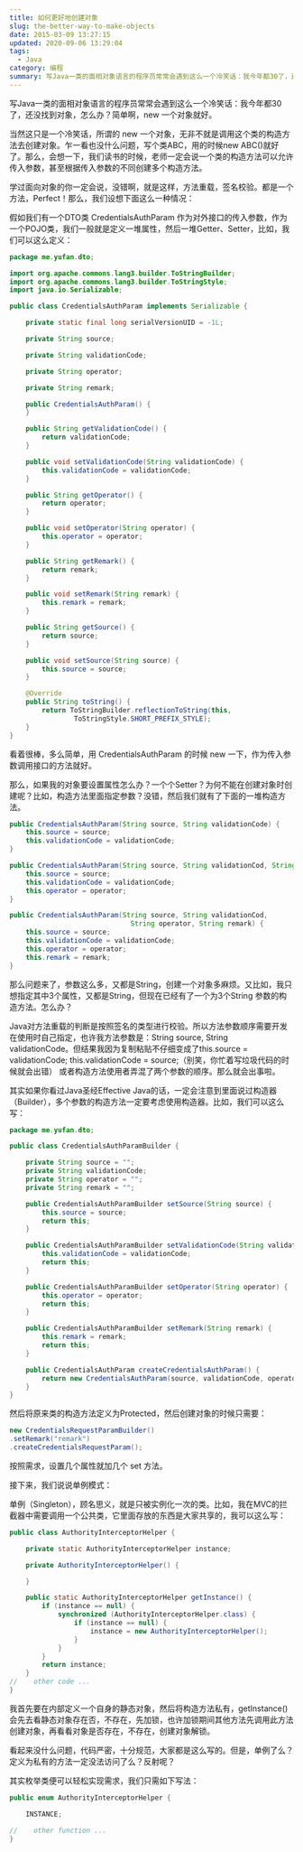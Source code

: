 ```yaml
---
title: 如何更好地创建对象
slug: the-better-way-to-make-objects
date: 2015-03-09 13:27:15
updated: 2020-09-06 13:29:04
tags:
  - Java
category: 编程
summary: 写Java一类的面相对象语言的程序员常常会遇到这么一个冷笑话：我今年都30了，还没找到对象，怎么办？简单啊，new 一个对象就好。
---
```


写Java一类的面相对象语言的程序员常常会遇到这么一个冷笑话：我今年都30了，还没找到对象，怎么办？简单啊，new 一个对象就好。

当然这只是一个冷笑话，所谓的 new 一个对象，无非不就是调用这个类的构造方法去创建对象。乍一看也没什么问题，写个类ABC，用的时候new ABC()就好了。那么，会想一下，我们读书的时候，老师一定会说一个类的构造方法可以允许传入参数，甚至根据传入参数的不同创建多个构造方法。

学过面向对象的你一定会说，没错啊，就是这样，方法重载，签名校验。都是一个方法，Perfect！那么，我们设想下面这么一种情况：

假如我们有一个DTO类 CredentialsAuthParam 作为对外接口的传入参数，作为一个POJO类，我们一般就是定义一堆属性，然后一堆Getter、Setter，比如，我们可以这么定义：

```java
package me.yufan.dto;

import org.apache.commons.lang3.builder.ToStringBuilder;
import org.apache.commons.lang3.builder.ToStringStyle;
import java.io.Serializable;

public class CredentialsAuthParam implements Serializable {

    private static final long serialVersionUID = -1L;

    private String source;

    private String validationCode;

    private String operator;

    private String remark;

    public CredentialsAuthParam() {
    }

    public String getValidationCode() {
        return validationCode;
    }

    public void setValidationCode(String validationCode) {
        this.validationCode = validationCode;
    }

    public String getOperator() {
        return operator;
    }

    public void setOperator(String operator) {
        this.operator = operator;
    }

    public String getRemark() {
        return remark;
    }

    public void setRemark(String remark) {
        this.remark = remark;
    }

    public String getSource() {
        return source;
    }

    public void setSource(String source) {
        this.source = source;
    }

    @Override
    public String toString() {
        return ToStringBuilder.reflectionToString(this,
                ToStringStyle.SHORT_PREFIX_STYLE);
    }
}
```

看着很棒，多么简单，用 CredentialsAuthParam 的时候 new 一下，作为传入参数调用接口的方法就好。

那么，如果我的对象要设置属性怎么办？一个个Setter？为何不能在创建对象时创建呢？比如，构造方法里面指定参数？没错，然后我们就有了下面的一堆构造方法。

```java
public CredentialsAuthParam(String source, String validationCode) {
    this.source = source;
    this.validationCode = validationCode;
}

public CredentialsAuthParam(String source, String validationCod, String operator) {
    this.source = source;
    this.validationCode = validationCode;
    this.operator = operator;
}

public CredentialsAuthParam(String source, String validationCod,
                              String operator, String remark) {
    this.source = source;
    this.validationCode = validationCode;
    this.operator = operator;
    this.remark = remark;
}
```

那么问题来了，参数这么多，又都是String，创建一个对象多麻烦。又比如，我只想指定其中3个属性，又都是String，但现在已经有了一个为3个String 参数的构造方法。怎么办？

Java对方法重载的判断是按照签名的类型进行校验。所以方法参数顺序需要开发在使用时自己指定，也许我方法参数是：String source, String validationCode。但结果我因为复制粘贴不仔细变成了this.source = validationCode; this.validationCode = source;（别笑，你忙着写垃圾代码的时候就会出错） 或者构造方法使用者弄混了两个参数的顺序。那么就会出事啦。

其实如果你看过Java圣经Effective Java的话，一定会注意到里面说过构造器（Builder），多个参数的构造方法一定要考虑使用构造器。比如，我们可以这么写：

```java
package me.yufan.dto;

public class CredentialsAuthParamBuilder {

    private String source = "";
    private String validationCode;
    private String operator = "";
    private String remark = "";

    public CredentialsAuthParamBuilder setSource(String source) {
        this.source = source;
        return this;
    }

    public CredentialsAuthParamBuilder setValidationCode(String validationCode) {
        this.validationCode = validationCode;
        return this;
    }

    public CredentialsAuthParamBuilder setOperator(String operator) {
        this.operator = operator;
        return this;
    }

    public CredentialsAuthParamBuilder setRemark(String remark) {
        this.remark = remark;
        return this;
    }

    public CredentialsAuthParam createCredentialsAuthParam() {
        return new CredentialsAuthParam(source, validationCode, operator, remark);
    }
}
```

然后将原来类的构造方法定义为Protected，然后创建对象的时候只需要：

```java
new CredentialsRequestParamBuilder()
.setRemark("remark")
.createCredentialsRequestParam();
```

按照需求，设置几个属性就加几个 set 方法。

接下来，我们说说单例模式：

单例（Singleton），顾名思义，就是只被实例化一次的类。比如，我在MVC的拦截器中需要调用一个公共类，它里面存放的东西是大家共享的，我可以这么写：

```java
public class AuthorityInterceptorHelper {

    private static AuthorityInterceptorHelper instance;

    private AuthorityInterceptorHelper() {

    }

    public static AuthorityInterceptorHelper getInstance() {
        if (instance == null) {
            synchronized (AuthorityInterceptorHelper.class) {
                if (instance == null) {
                    instance = new AuthorityInterceptorHelper();
                }
            }
        }
        return instance;
    }
//    other code ...
}
```

我首先要在内部定义一个自身的静态对象，然后将构造方法私有，getInstance()会先去看静态对象存在否，不存在，先加锁，也许加锁期间其他方法先调用此方法创建对象，再看看对象是否存在，不存在，创建对象解锁。

看起来没什么问题，代码严密，十分规范，大家都是这么写的。但是，单例了么？定义为私有的方法一定没法访问了么？反射呢？

其实枚举类便可以轻松实现需求，我们只需如下写法：

```java
public enum AuthorityInterceptorHelper {

    INSTANCE;

//    other function ...
}
```
